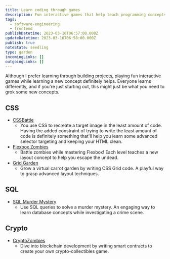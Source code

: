 ```yaml
---
title: Learn coding through games
description: Fun interactive games that help teach programming concepts. Perfect for beginners or anyone looking to improve their coding skills while having fun.
tags:
  - software-engineering
  - frontend
publishDatetime: 2023-03-16T06:57:00.000Z
updateDatetime: 2023-03-16T06:58:00.000Z
publish: true
noteState: seedling
type: garden
incomingLinks: []
outgoingLinks: []
---
```

Although I prefer learning through building projects, playing fun interactive games while learning a new concept definitely helps. Everyone learns differently, and if you're just starting out, this might just be what you need to grok some new concepts.
## CSS
- [CSSBattle](https://cssbattle.dev/)
	- You use CSS to recreate a target image in the least amount of code. Having the added constraint of trying to write the least amount of code is definitely something that'll help you learn some advanced selector targeting and keeping your HTML clean.
- [Flexbox Zombies](https://flexboxzombies.com/p/flexbox-zombies)
	- Battle zombies while mastering Flexbox! Each level teaches a new layout concept to help you escape the undead.
- [Grid Garden](https://cssgridgarden.com/)
	- Grow a virtual carrot garden by writing CSS Grid code. A playful way to grasp advanced layout techniques.

## SQL
- [SQL Murder Mystery](https://mystery.knightlab.com/)
	- Use SQL queries to solve a murder mystery. An engaging way to learn database concepts while investigating a crime scene.

## Crypto
- [CryptoZombies](https://cryptozombies.io/)
	- Dive into blockchain development by writing smart contracts to create your own crypto-collectibles game.
